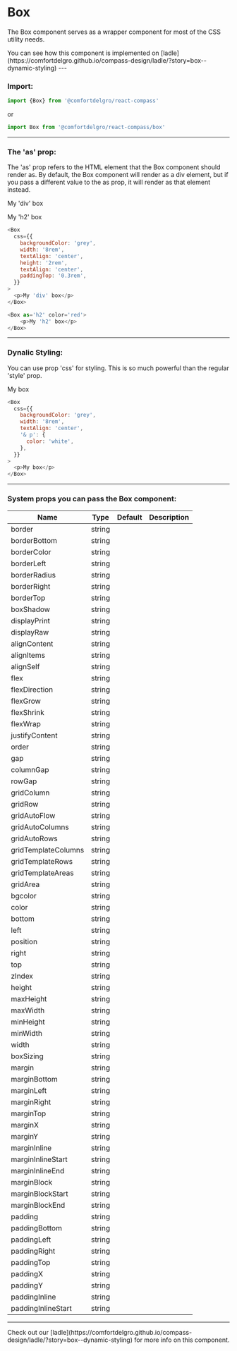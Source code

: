 
# Box

The Box component serves as a wrapper component for most of the CSS utility needs.

<Callout>
  You can see how this component is implemented on
  [ladle](https://comfortdelgro.github.io/compass-design/ladle/?story=box--dynamic-styling)
</Callout>
---

### Import:

```js
import {Box} from '@comfortdelgro/react-compass'
```

or

```js
import Box from '@comfortdelgro/react-compass/box'
```

---

### The 'as' prop:

The 'as' prop refers to the HTML element that the Box component should render as. By default, the Box component will render as a div element, but if you pass a different value to the as prop, it will render as that element instead.

<section className={styles.bannerShowcaseContainer}>
<div>
  <Box
    css={{
      backgroundColor: 'grey',
      width: '8rem',
      textAlign: 'center',
      height: '2rem',
      textAlign: 'center',
      paddingTop: '0.3rem',
    }}
  >
    <p>My 'div' box</p>
  </Box>
</div>
<div>
    <Box as='h2' color='red'>
        <p>My 'h2' box</p>
    </Box>

</div>
</section>

```js
<Box
  css={{
    backgroundColor: 'grey',
    width: '8rem',
    textAlign: 'center',
    height: '2rem',
    textAlign: 'center',
    paddingTop: '0.3rem',
  }}
>
  <p>My 'div' box</p>
</Box>

<Box as='h2' color='red'>
    <p>My 'h2' box</p>
</Box>
```

---

### Dynalic Styling:

You can use prop 'css' for styling. This is so much powerful than the regular 'style' prop. <br/>

<section className={styles.bannerShowcaseContainer}>
    <Box
        css={{
          backgroundColor: 'grey',
          width: '8rem',
          textAlign: 'center',
          '& p': {
            color: 'white',
          },
        }}
    >
        <p>My box</p>
    </Box>

</section>

```js
<Box
  css={{
    backgroundColor: 'grey',
    width: '8rem',
    textAlign: 'center',
    '& p': {
      color: 'white',
    },
  }}
>
  <p>My box</p>
</Box>
```

---

### System props you can pass the Box component:

| Name                | Type   | Default | Description |
| ------------------- | ------ | ------- | ----------- |
| border              | string |         |             |
| borderBottom        | string |         |             |
| borderColor         | string |         |             |
| borderLeft          | string |         |             |
| borderRadius        | string |         |             |
| borderRight         | string |         |             |
| borderTop           | string |         |             |
| boxShadow           | string |         |             |
| displayPrint        | string |         |             |
| displayRaw          | string |         |             |
| alignContent        | string |         |             |
| alignItems          | string |         |             |
| alignSelf           | string |         |             |
| flex                | string |         |             |
| flexDirection       | string |         |             |
| flexGrow            | string |         |             |
| flexShrink          | string |         |             |
| flexWrap            | string |         |             |
| justifyContent      | string |         |             |
| order               | string |         |             |
| gap                 | string |         |             |
| columnGap           | string |         |             |
| rowGap              | string |         |             |
| gridColumn          | string |         |             |
| gridRow             | string |         |             |
| gridAutoFlow        | string |         |             |
| gridAutoColumns     | string |         |             |
| gridAutoRows        | string |         |             |
| gridTemplateColumns | string |         |             |
| gridTemplateRows    | string |         |             |
| gridTemplateAreas   | string |         |             |
| gridArea            | string |         |             |
| bgcolor             | string |         |             |
| color               | string |         |             |
| bottom              | string |         |             |
| left                | string |         |             |
| position            | string |         |             |
| right               | string |         |             |
| top                 | string |         |             |
| zIndex              | string |         |             |
| height              | string |         |             |
| maxHeight           | string |         |             |
| maxWidth            | string |         |             |
| minHeight           | string |         |             |
| minWidth            | string |         |             |
| width               | string |         |             |
| boxSizing           | string |         |             |
| margin              | string |         |             |
| marginBottom        | string |         |             |
| marginLeft          | string |         |             |
| marginRight         | string |         |             |
| marginTop           | string |         |             |
| marginX             | string |         |             |
| marginY             | string |         |             |
| marginInline        | string |         |             |
| marginInlineStart   | string |         |             |
| marginInlineEnd     | string |         |             |
| marginBlock         | string |         |             |
| marginBlockStart    | string |         |             |
| marginBlockEnd      | string |         |             |
| padding             | string |         |             |
| paddingBottom       | string |         |             |
| paddingLeft         | string |         |             |
| paddingRight        | string |         |             |
| paddingTop          | string |         |             |
| paddingX            | string |         |             |
| paddingY            | string |         |             |
| paddingInline       | string |         |             |
| paddingInlineStart  | string |         |             |

---

<Callout>
  Check out our
  [ladle](https://comfortdelgro.github.io/compass-design/ladle/?story=box--dynamic-styling)
  for more info on this component.
</Callout>
